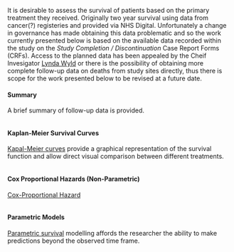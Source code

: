 It is desirable to assess the survival of patients based on the primary treatment they received.  Originally two year survival using data from cancer(?) registeries and provided via NHS Digital.  Unfortunately a change in governance has made obtaining this data problematic and so the work currently presented below is based on the available data recorded within the study on the *Study Completion / Discontinuation* Case Report Forms (CRFs).  Access to the planned data has been appealed by the Cheif Invesigator [Lynda Wyld](mailto:l.wyld@sheffield.ac.uk) or there is the possibility of obtaining more complete follow-up data on deaths from study sites directly, thus there is scope for the work presented below to be revised at a future date.

#### Summary

A brief summary of follow-up data is provided.

```r

```

#### Kaplan-Meier Survival Curves

[Kapal-Meier curves](https://en.wikipedia.org/wiki/Kaplan%E2%80%93Meier_estimator) provide a graphical representation of the survival function and allow direct visual comparison between different treatments.

```r

```


#### Cox Proportional Hazards (Non-Parametric)

[Cox-Proportional Hazard](https://en.wikipedia.org/wiki/Proportional_hazards_model)

```r

```

#### Parametric Models

[Parametric survival](https://en.wikipedia.org/wiki/Survival_function) modelling affords the researcher the ability to make predictions beyond the observed time frame.

```r

```
